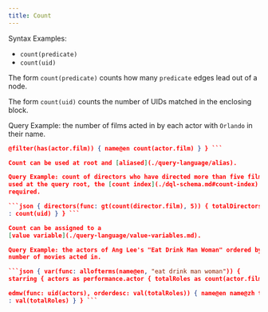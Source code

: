 ```yaml
---
title: Count
---
```


Syntax Examples:

- `count(predicate)`
- `count(uid)`

The form `count(predicate)` counts how many `predicate` edges lead out of a
node.

The form `count(uid)` counts the number of UIDs matched in the enclosing block.

Query Example: the number of films acted in by each actor with `Orlando` in
their name.

````json { me(func: allofterms(name@en, "Orlando"))
@filter(has(actor.film)) { name@en count(actor.film) } } ```

Count can be used at root and [aliased](./query-language/alias).

Query Example: count of directors who have directed more than five films. When
used at the query root, the [count index](./dql-schema.md#count-index) is
required.

```json { directors(func: gt(count(director.film), 5)) { totalDirectors
: count(uid) } } ```

Count can be assigned to a
[value variable](./query-language/value-variables.md).

Query Example: the actors of Ang Lee's "Eat Drink Man Woman" ordered by the
number of movies acted in.

```json { var(func: allofterms(name@en, "eat drink man woman")) {
starring { actors as performance.actor { totalRoles as count(actor.film) } } }

edmw(func: uid(actors), orderdesc: val(totalRoles)) { name@en name@zh totalRoles
: val(totalRoles) } } ```
````
